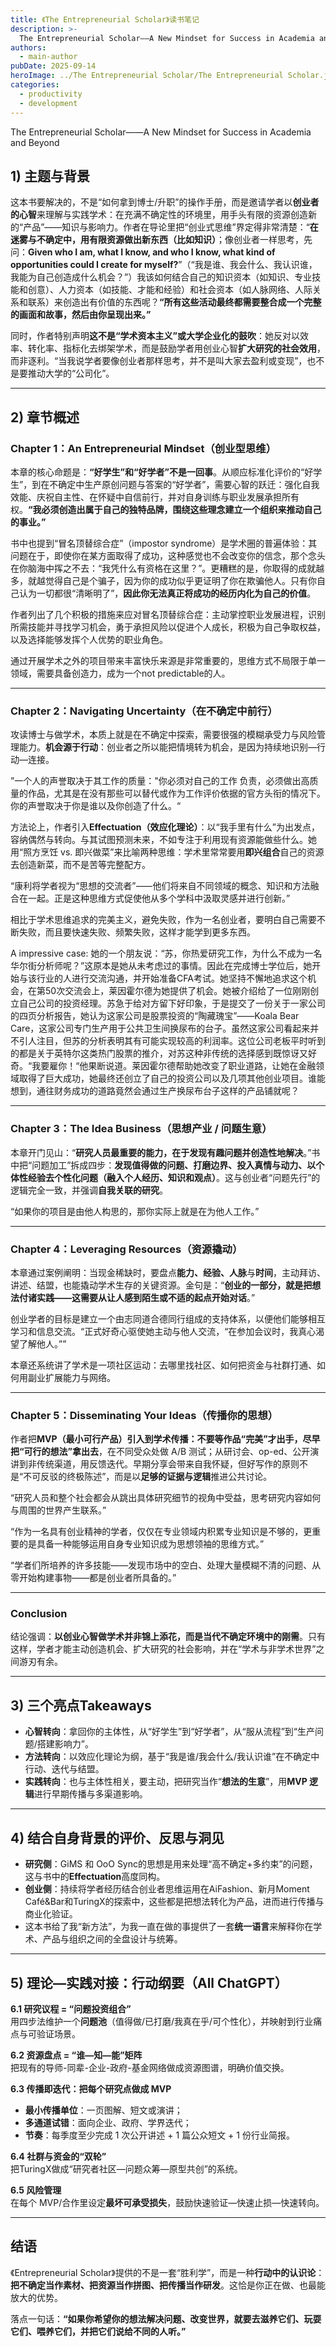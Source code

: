 ```yaml
---
title: 《The Entrepreneurial Scholar》读书笔记
description: >-
  The Entrepreneurial Scholar——A New Mindset for Success in Academia and Beyond
authors:
  - main-author
pubDate: 2025-09-14
heroImage: ../The Entrepreneurial Scholar/The Entrepreneurial Scholar.jpg
categories:
  - productivity
  - development
---
```


The Entrepreneurial Scholar——A New Mindset for Success in Academia and Beyond

## 1) 主题与背景

这本书要解决的，不是“如何拿到博士/升职”的操作手册，而是邀请学者以**创业者的心智**来理解与实践学术：在充满不确定性的环境里，用手头有限的资源创造新的“产品”——知识与影响力。作者在导论里把“创业式思维”界定得非常清楚：“**在迷雾与不确定中，用有限资源做出新东西（比如知识）**；像创业者一样思考，先问：**Given who I am, what I know, and who I know, what kind of opportunities could I create for myself?**”（“我是谁、我会什么、我认识谁，我能为自己创造成什么机会？”）我该如何结合自己的知识资本（如知识、专业技能和创意）、人力资本（如技能、才能和经验）和社会资本（如人脉网络、人际关系和联系）来创造出有价值的东西呢？**“所有这些活动最终都需要整合成一个完整的画面和故事，然后由你呈现出来。”**

同时，作者特别声明**这不是“学术资本主义”或大学企业化的鼓吹**：她反对以效率、转化率、指标化去绑架学术，而是鼓励学者用创业心智**扩大研究的社会效用**，而非逐利。“当我说学者要像创业者那样思考，并不是叫大家去盈利或变现”，也不是要推动大学的“公司化”。

---

## 2) 章节概述

### Chapter 1：An Entrepreneurial Mindset（创业型思维）

本章的核心命题是：**“好学生”和“好学者”不是一回事**。从顺应标准化评价的“好学生”，到在不确定中生产原创问题与答案的“好学者”，需要心智的跃迁：强化自我效能、庆祝自主性、在怀疑中自信前行，并对自身训练与职业发展承担所有权。**“我必须创造出属于自己的独特品牌，围绕这些理念建立一个组织来推动自己的事业。”**

书中也提到“冒名顶替综合症”（impostor syndrome）是学术圈的普遍体验：其问题在于，即使你在某方面取得了成功，这种感觉也不会改变你的信念，那个念头在你脑海中挥之不去：“我凭什么有资格在这里？”。更糟糕的是，你取得的成就越多，就越觉得自己是个骗子，因为你的成功似乎更证明了你在欺骗他人。只有你自己认为一切都很“清晰明了”，**因此你无法真正将成功的经历内化为自己的价值**。

作者列出了几个积极的措施来应对冒名顶替综合症：主动掌控职业发展进程，识别所需技能并寻找学习机会，勇于承担风险以促进个人成长，积极为自己争取权益，以及选择能够发挥个人优势的职业角色。

通过开展学术之外的项目带来丰富快乐来源是非常重要的，思维方式不局限于单一领域，需要具备创造力，成为一个not predictable的人。

---

### Chapter 2：Navigating Uncertainty（在不确定中前行）

攻读博士与做学术，本质上就是在不确定中探索，需要很强的模糊承受力与风险管理能力。**机会源于行动**：创业者之所以能把情境转为机会，是因为持续地识别—行动—连接。

”一个人的声誉取决于其工作的质量："你必须对自己的工作 负责，必须做出高质量的作品，尤其是在没有那些可以替代或作为工作评价依据的官方头衔的情况下。你的声誉取决于你是谁以及你创造了什么。“

方法论上，作者引入**Effectuation（效应化理论）**：以“我手里有什么”为出发点，容纳偶然与转向。与其试图预测未来，不如专注于利用现有资源能做些什么。她用“照方烹饪 vs. 即兴做菜”来比喻两种思维：学术里常常要用**即兴组合**自己的资源去创造新菜，而不是苦等完整配方。

“康利将学者视为“思想的交流者”⸺他们将来自不同领域的概念、知识和方法融合在⼀起。正是这种思维方式促使他从多个学科中汲取灵感并进行创新。”

相比于学术思维追求的完美主义，避免失败，作为一名创业者，要明白自己需要不断失败，而且要快速失败、频繁失败，这样才能学到更多东西。

A impressive case: 她的一个朋友说：“苏，你热爱研究工作，为什么不成为一名华尔街分析师呢？”这原本是她从未考虑过的事情。因此在完成博士学位后，她开始与该行业的人进行交流沟通，并开始准备CFA考试。她坚持不懈地追求这个机会，在第50次交流会上，莱因霍尔德为她提供了机会。她被介绍给了一位刚刚创立自己公司的投资经理。苏急于给对方留下好印象，于是提交了一份关于一家公司的四页分析报告，她认为这家公司是股票投资的“陶藏瑰宝”——Koala Bear Care，这家公司专门生产用于公共卫生间换尿布的台子。虽然这家公司看起来并不引人注目，但苏的分析表明其有可能实现较高的利润率。这位公司老板平时听到的都是关于英特尔这类热门股票的推介，对苏这种非传统的选择感到既惊讶又好奇。“我要雇你！“他果断说道。莱因霍尔德帮助她改变了职业道路，让她在金融领域取得了巨大成功，她最终还创立了自己的投资公司以及几项其他创业项目。谁能想到，通往财务成功的道路竟然会通过生产换尿布台子这样的产品铺就呢？

---

### Chapter 3：The Idea Business（思想产业 / 问题生意）

本章开门见山：“**研究人员最重要的能力，在于发现有趣问题并创造性地解决**。”书中把“问题加工”拆成四步：**发现值得做的问题、打磨边界、投入真情与动力、以个体性经验去个性化问题（融入个人经历、知识和观点）**。这与创业者“问题先行”的逻辑完全一致，并强调**自我关联的研究**。

“如果你的项目是由他人构思的，那你实际上就是在为他人工作。”

---

### Chapter 4：Leveraging Resources（资源撬动）

本章通过案例阐明：当现金稀缺时，要盘点**能力、经验、人脉**与**时间**，主动拜访、讲述、结盟，也能撬动学术生存的关键资源。金句是：“**创业的一部分，就是把想法付诸实践——这需要从让人感到陌生或不适的起点开始对话**。”

创业学者的目标是建立一个由志同道合德同行组成的支持体系，以便他们能够相互学习和信息交流。“正式好奇心驱使她主动与他人交流，“在参加会议时，我真心渴望了解他人。””

本章还系统讲了学术是一项社区运动：去哪里找社区、如何把资金与社群打通、如何用副业扩展能力与网络。

---

### Chapter 5：Disseminating Your Ideas（传播你的思想）

作者把**MVP（最小可行产品）引入到学术传播：不要等作品“完美”才出手，尽早把“可行的想法”拿出去**，在不同受众处做 A/B 测试；从研讨会、op-ed、公开演讲到非传统渠道，用反馈迭代。早期分享会带来自我怀疑，但好写作的原则不是“不可反驳的终极陈述”，而是以**足够的证据与逻辑**推进公共讨论。

“研究人员和整个社会都会从跳出具体研究细节的视角中受益，思考研究内容如何与周围的世界产生联系。”

“作为一名具有创业精神的学者，仅仅在专业领域内积累专业知识是不够的，更重要的是具备一种能够运用自身专业知识成为思想领袖的思维方式。”

“学者们所培养的许多技能——发现市场中的空白、处理大量模糊不清的问题、从零开始构建事物——都是创业者所具备的。”

---

### Conclusion

结论强调：**以创业心智做学术并非锦上添花，而是当代不确定环境中的刚需**。只有这样，学者才能主动创造机会、扩大研究的社会影响，并在“学术与非学术世界”之间游刃有余。

---

## 3) 三个亮点Takeaways

- **心智转向**：拿回你的主体性，从“好学生”到“好学者”，从“服从流程”到“生产问题/搭建影响力”。  
- **方法转向**：以效应化理论为纲，基于“我是谁/我会什么/我认识谁”在不确定中行动、迭代与结盟。  
- **实践转向**：也与主体性相关，要主动，把研究当作“**想法的生意**”，用**MVP 逻辑**进行早期传播与多渠道影响。  

---

## 4) 结合自身背景的评价、反思与洞见


- **研究侧**：GiMS 和 OoO Sync的思想是用来处理“高不确定+多约束”的问题，这与书中的**Effectuation**高度同构。  
- **创业侧**：持续将学者经历结合创业者思维运用在AiFashion、新月Moment Café&Bar和TuringX的探索中，这些都是把想法转化为产品，进而进行传播与商业化验证。  
- 这本书给了我“新方法”，为我一直在做的事提供了一套**统一语言**来解释你在学术、产品与组织之间的全盘设计与统筹。

---

## 5) 理论—实践对接：行动纲要（All ChatGPT）

**6.1 研究议程 = “问题投资组合”**  
用四步法维护一个**问题池**（值得做/已打磨/我真在乎/可个性化），并映射到行业痛点与可验证场景。  

**6.2 资源盘点 = “谁—知—能”矩阵**  
把现有的导师-同辈-企业-政府-基金网络做成资源图谱，明确价值交换。  

**6.3 传播即迭代：把每个研究点做成 MVP**  
- **最小传播单位**：一页图解、短文或演讲；  
- **多通道试错**：面向企业、政府、学界迭代；  
- **节奏**：每季度至少完成 1 次公开讲述 + 1 篇公众短文 + 1 份行业简报。  

**6.4 社群与资金的“双轮”**  
把TuringX做成“研究者社区—问题众筹—原型共创”的系统。  

**6.5 风险管理**  
在每个 MVP/合作里设定**最坏可承受损失**，鼓励快速验证—快速止损—快速转向。  

---

## 结语

《Entrepreneurial Scholar》提供的不是一套“胜利学”，而是一种**行动中的认识论**：**把不确定当作素材、把资源当作拼图、把传播当作研发**。这恰是你正在做、也最能放大的优势。  

落点一句话：**“如果你希望你的想法解决问题、改变世界，就要去滋养它们、玩耍它们、喂养它们，并把它们说给不同的人听。”**